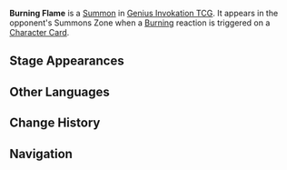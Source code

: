 {{Genius Invokation TCG Infobox
|title       = Burning Flame
|id          = 000115
|image       = Burning Flame Summon.png
|type        = Summon
|summontype  = Elemental Reaction
|createdby   = [[Genius Invokation TCG/Rules#Elemental Reactions|Burning]]
|usage       = 1
|effect      = '''End Phase:''' Deal 1 {{Color|Pyro DMG}}.<br />(Can stack. Max 2 stacks.)
}}
'''Burning Flame''' is a [[Summon]] in [[Genius Invokation TCG]]. It appears in the opponent's Summons Zone when a [[Burning]] reaction is triggered on a [[Character Card]].

==Stage Appearances==
{{Genius Invokation TCG Stage Appearances}}

==Other Languages==
{{Other Languages
|en      = Burning Flame
|zhs     = 燃烧烈焰
|zhs_rm  = Ránshāo Lièyàn
|zht     = 燃燒烈焰
|zht_rm  = Ránshāo Lièyàn
|zh_tl   = Burning Flame
|ja      = 燃焼烈焔
|ja_rm   = Nenshou Retsuen
|ja_tl   = Burning Flame
|ko      = 불타는 화염
|ko_rm   = Bultaneun Hwayeom
|ko_tl   = Burning Flame
|es      = Llama ardiente
|es_tl   = Ardent Flame
|fr      = Flamme brûlante
|fr_tl   = Burning Flame
|ru      = Яркое пламя
|ru_tl   = Bright Flame
|th      = Burning Flame
|vi      = Lửa Thiêu Đốt
|vi_tl   = 
|de      = Loderndes Feuer
|de_tl   = Blazing Fire
|id      = Burning Flame
|pt      = Chamas Ardentes
|pt_tl   = 
|tr      = Yakıcı Alev
|tr_tl   = 
|it      = Fiammardente
|it_tl   = Ardentflame
}}

==Change History==
{{Change History|3.3}}

==Navigation==
{{Genius Invokation TCG Navbox|Summon}}